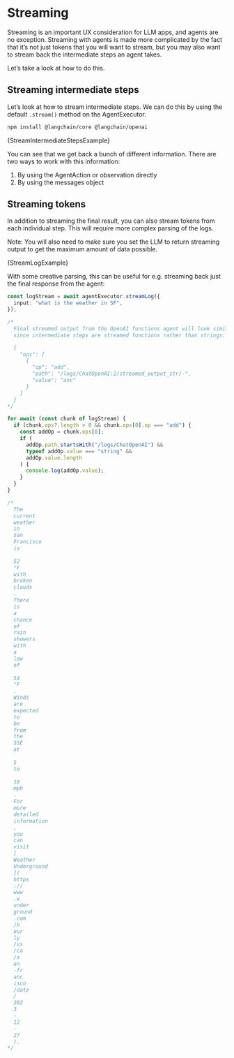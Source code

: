 
# Streaming

Streaming is an important UX consideration for LLM apps, and agents are no exception. Streaming with agents is made more complicated by the fact that it’s not just tokens that you will want to stream, but you may also want to stream back the intermediate steps an agent takes.

Let’s take a look at how to do this.

## Streaming intermediate steps

Let’s look at how to stream intermediate steps. We can do this by using the default `.stream()` method on the AgentExecutor.


<IntegrationInstallTooltip></IntegrationInstallTooltip>

```bash npm2yarn
npm install @langchain/core @langchain/openai
```

<CodeBlock language="typescript">{StreamIntermediateStepsExample}</CodeBlock>

You can see that we get back a bunch of different information. There are two ways to work with this information:

1. By using the AgentAction or observation directly
2. By using the messages object

## Streaming tokens

In addition to streaming the final result, you can also stream tokens from each individual step. This will require more complex parsing of the logs.

Note: You will also need to make sure you set the LLM to return streaming output to get the maximum amount of data possible.

<CodeBlock language="typescript">{StreamLogExample}</CodeBlock>

With some creative parsing, this can be useful for e.g. streaming back just the final response from the agent:

```typescript
const logStream = await agentExecutor.streamLog({
  input: "what is the weather in SF",
});

/*
  Final streamed output from the OpenAI functions agent will look similar to the below chunk
  since intermediate steps are streamed functions rather than strings:

  {
    "ops": [
      {
        "op": "add",
        "path": "/logs/ChatOpenAI:2/streamed_output_str/-",
        "value": "anc"
      }
    ]
  }
*/

for await (const chunk of logStream) {
  if (chunk.ops?.length > 0 && chunk.ops[0].op === "add") {
    const addOp = chunk.ops[0];
    if (
      addOp.path.startsWith("/logs/ChatOpenAI") &&
      typeof addOp.value === "string" &&
      addOp.value.length
    ) {
      console.log(addOp.value);
    }
  }
}

/*
  The
  current
  weather
  in
  San
  Francisco
  is
  
  52
  °F
  with
  broken
  clouds
  .
  There
  is
  a
  chance
  of
  rain
  showers
  with
  a
  low
  of
  
  54
  °F
  .
  Winds
  are
  expected
  to
  be
  from
  the
  SSE
  at
  
  5
  to
  
  10
  mph
  .
  For
  more
  detailed
  information
  ,
  you
  can
  visit
  [
  Weather
  Underground
  ](
  https
  ://
  www
  .w
  under
  ground
  .com
  /h
  our
  ly
  /us
  /ca
  /s
  an
  -fr
  anc
  isco
  /date
  /
  202
  3
  -
  12
  -
  27
  ).
*/
```
